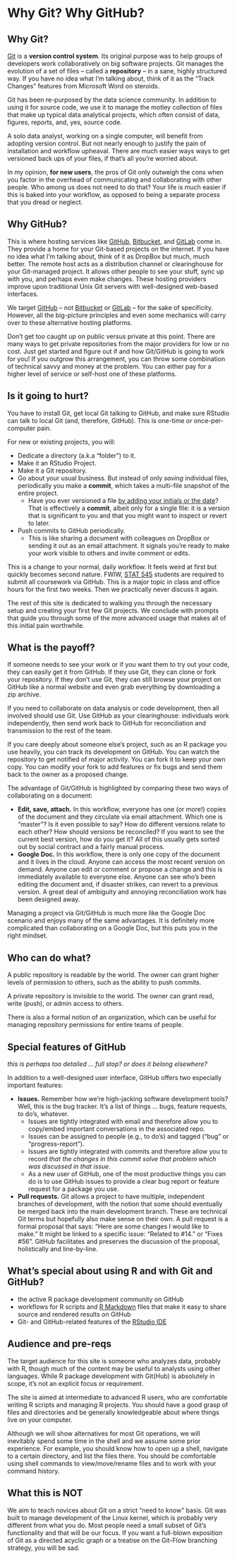 # Why Git? Why GitHub? {#big-picture}

## Why Git?

[Git](http://git-scm.com) is a __version control system__. Its original purpose was to help groups of developers work collaboratively on big software projects. Git manages the evolution of a set of files -- called a __repository__ -- in a sane, highly structured way. If you have no idea what I'm talking about, think of it as the "Track Changes" features from Microsoft Word on steroids.

Git has been re-purposed by the data science community. In addition to using it for source code, we use it to manage the motley collection of files that make up typical data analytical projects, which often consist of data, figures, reports, and, yes, source code.

A solo data analyst, working on a single computer, will benefit from adopting version control. But not nearly enough to justify the pain of installation and workflow upheaval. There are much easier ways ways to get versioned back ups of your files, if that's all you're worried about.

In my opinion, **for new users**, the pros of Git only outweigh the cons when you factor in the overhead of communicating and collaborating with other people. Who among us does not need to do that? Your life is much easier if this is baked into your workflow, as opposed to being a separate process that you dread or neglect.

## Why GitHub?

This is where hosting services like [GitHub](https://github.com), [Bitbucket](https://bitbucket.org), and [GitLab](https://about.gitlab.com) come in. They provide a home for your Git-based projects on the internet.  If you have no idea what I'm talking about, think of it as DropBox but much, much better. The remote host acts as a distribution channel or clearinghouse for your Git-managed project. It allows other people to see your stuff, sync up with you, and perhaps even make changes. These hosting providers improve upon traditional Unix Git servers with well-designed web-based interfaces.

We target [GitHub](https://github.com) -- not [Bitbucket](https://bitbucket.org) or [GitLab](https://about.gitlab.com) -- for the sake of specificity. However, all the big-picture principles and even some mechanics will carry over to these alternative hosting platforms.

Don't get too caught up on public versus private at this point. There are many ways to get private repositories from the major providers for low or no cost. Just get started and figure out if and how Git/GitHub is going to work for you! If you outgrow this arrangement, you can throw some combination of technical savvy and money at the problem. You can either pay for a higher level of service or self-host one of these platforms.

## Is it going to hurt?

You have to install Git, get local Git talking to GitHub, and make sure RStudio can talk to local Git (and, therefore, GitHub). This is one-time or once-per-computer pain.

For new or existing projects, you will:

  * Dedicate a directory (a.k.a "folder") to it.
  * Make it an RStudio Project.
  * Make it a Git repository.
  * Go about your usual business. But instead of only *saving* individual files, periodically you make a **commit**, which takes a multi-file snapshot of the entire project.
    - Have you ever versioned a file [by adding your initials or the date](http://www.phdcomics.com/comics/archive.php?comicid=1531)? That is effectively a **commit**, albeit only for a single file: it is a version that is significant to you and that you might want to inspect or revert to later.
  * Push commits to GitHub periodically.
    - This is like sharing a document with colleagues on DropBox or sending it out as an email attachment. It signals you're ready to make your work visible to others and invite comment or edits.
  
This is a change to your normal, daily workflow. It feels weird at first but quickly becomes second nature. FWIW, [STAT 545](http://stat545.com) students are required to submit all coursework via GitHub. This is a major topic in class and office hours for the first two weeks. Then we practically never discuss it again.

The rest of this site is dedicated to walking you through the necessary setup and creating your first few Git projects. We conclude with prompts that guide you through some of the more advanced usage that makes all of this initial pain worthwhile.

## What is the payoff?

If someone needs to see your work or if you want them to try out your code, they can easily get it from GitHub. If they use Git, they can clone or fork your repository. If they don't use Git, they can still browse your project on GitHub like a normal website and even grab everything by downloading a zip archive.

If you need to collaborate on data analysis or code development, then all involved should use Git. Use GitHub as your clearinghouse: individuals work independently, then send work back to GitHub for reconciliation and transmission to the rest of the team.

If you care deeply about someone else's project, such as an R package you use heavily, you can track its development on GitHub. You can watch the repository to get notified of major activity. You can fork it to keep your own copy. You can modify your fork to add features or fix bugs and send them back to the owner as a proposed change.

The advantage of Git/GitHub is highlighted by comparing these two ways of collaborating on a document:

  * **Edit, save, attach.** In this workflow, everyone has one (or more!) copies of the document and they circulate via email attachment. Which one is "master"? Is it even possible to say? How do different versions relate to each other? How should versions be reconciled? If you want to see the current best version, how do you get it? All of this usually gets sorted out by social contract and a fairly manual process.
  * **Google Doc.** In this workflow, there is only one copy of the document and it lives in the cloud. Anyone can access the most recent version on demand. Anyone can edit or comment or propose a change and this is immediately available to everyone else. Anyone can see who's been editing the document and, if disaster strikes, can revert to a previous version. A great deal of ambiguity and annoying reconciliation work has been designed away.

Managing a project via Git/GitHub is much more like the Google Doc scenario and enjoys many of the same advantages. It is definitely more complicated than collaborating on a Google Doc, but this puts you in the right mindset.

## Who can do what?

A public repository is readable by the world. The owner can grant higher levels of permission to others, such as the ability to push commits.

A private repository is invisible to the world. The owner can grant read, write (push), or admin access to others.

There is also a formal notion of an organization, which can be useful for managing repository permissions for entire teams of people.

## Special features of GitHub

*this is perhaps too detailed ... full stop? or does it belong elsewhere?*

In addition to a well-designed user interface, GitHub offers two especially important features:

  * **Issues.** Remember how we're high-jacking software development tools? Well, this is the bug tracker. It's a list of things ... bugs, feature requests, to do's, whatever.
    - Issues are tightly integrated with email and therefore allow you to copy/embed important conversations in the associated repo.
    - Issues can be assigned to people (e.g., to do's) and tagged ("bug" or "progress-report").
    - Issues are tightly integrated with commits and therefore allow you to record *that the changes in this commit solve that problem which was discussed in that issue*.
    - As a new user of GitHub, one of the most productive things you can do is to use GitHub issues to provide a clear bug report or feature request for a package you use.
 * **Pull requests.** Git allows a project to have multiple, independent branches of development, with the notion that some should eventually be merged back into the main development branch. These are technical Git terms but hopefully also make sense on their own. A pull request is a formal proposal that says: "Here are some changes I would like to make." It might be linked to a specific issue: "Related to #14." or "Fixes #56". GitHub facilitates and preserves the discussion of the proposal, holistically and line-by-line.

## What's special about using R and with Git and GitHub?

  * the active R package development community on GitHub
  * workflows for R scripts and [R Markdown](http://rmarkdown.rstudio.com) files that make it easy to share source and rendered results on GitHub
  * Git- and GitHub-related features of the [RStudio IDE](https://www.rstudio.com/products/rstudio-desktop/)

## Audience and pre-reqs

The target audience for this site is someone who analyzes data, probably with R, though much of the content may be useful to analysts using other languages. While R package development with Git(Hub) is absolutely in scope, it's not an explicit focus or requirement.

The site is aimed at intermediate to advanced R users, who are comfortable writing R scripts and managing R projects. You should have a good grasp of files and directories and be generally knowledgeable about where things live on your computer.

Although we will show alternatives for most Git operations, we will inevitably spend some time in the shell and we assume some prior experience. For example, you should know how to open up a shell, navigate to a certain directory, and list the files there. You should be comfortable using shell commands to view/move/rename files and to work with your command history.

## What this is NOT

We aim to teach novices about Git on a strict "need to know" basis. Git was built to manage development of the Linux kernel, which is probably very different from what you do. Most people need a small subset of Git's functionality and that will be our focus. If you want a full-blown exposition of Git as a directed acyclic graph or a treatise on the Git-Flow branching strategy, you will be sad.
